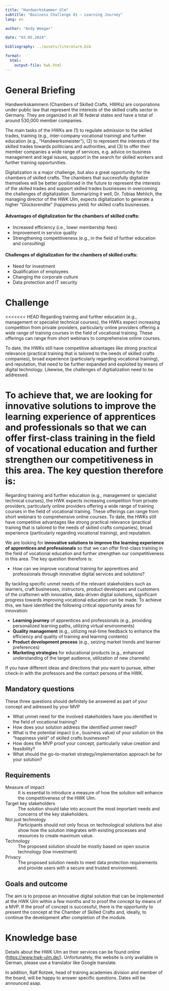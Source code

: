 ```yaml
---
title: "Handwerkskammer Ulm"  
subtitle: "Business Challenge 01 — Learning Journey"
lang: en

author: "Andy Weeger"

date: "03.05.2024"

bibliography: ../assets/literature.bib

format: 
  html:
    output-file: hwk.html
---
```



# General Briefing

Handwerkskammern (Chambers of Skilled Crafts, HWKs) are corporations under public law that represent the interests of the skilled crafts sector in Germany. They are organized in all 16 federal states and have a total of around 530,000 member companies.

The main tasks of the HWKs are (1) to regulate admission to the skilled trades, training (e.g., inter-company vocational training) and further education (e.g., "Handwerksmeister"), (2) to represent the interests of the skilled trades towards politicians and authorities, and (3) to offer their member companies a wide range of services, e.g. advice on business management and legal issues, support in the search for skilled workers and further training opportunities.

Digitalization is a major challenge, but also a great opportunity for the chambers of skilled crafts. The chambers that successfully digitalize themselves will be better positioned in the future to represent the interests of the skilled trades and support skilled trades businesses in overcoming the challenges of digitalization. Summarizing it well, Dr. Tobias Mehlich, the managing director of the HWK Ulm, expects digitalization to generate a higher  "Glücksrendite" (happiness yield) for skilled crafts businesses.

#### Advantages of digitalization for the chambers of skilled crafts:

- Increased efficiency (i.e., lower membership fees)
- Improvement in service quality
- Strengthening competitiveness (e.g., in the field of further education and consulting)

#### Challenges of digitalization for the chambers of skilled crafts:

- Need for investment
- Qualification of employees
- Changing the corporate culture
- Data protection and IT security

# Challenge

<<<<<<< HEAD
Regarding training and further education (e.g., management or specialist technical courses), the HWKs expect increasing competition from private providers, particularly online providers offering a wide range of training courses in the field of vocational training. These offerings can range from short webinars to comprehensive online courses. 

To date, the HWKs still have competitive advantages like strong practical relevance (practical training that is tailored to the needs of skilled crafts companies), broad experience (particularly regarding vocational training), and reputation, that need to be further expanded and exploited by means of digital technology. Likewise, the challenges of digitialization need to be addressed.

To achieve that, we are looking for **innovative solutions to improve the learning experience of apprentices and professionals** so that we can offer first-class training in the field of vocational education and further strengthen our competitiveness in this area. The key question therefore is:
=======
Regarding training and further education (e.g., management or specialist technical courses), the HWK expects increasing competition from private providers, particularly online providers offering a wide range of training courses in the field of vocational training. These offerings can range from short webinars to comprehensive online courses. To date, the HWKs still have competitive advantages like strong practical relevance (practical training that is tailored to the needs of skilled crafts companies), broad experience (particularly regarding vocational training), and reputation.

We are looking for **innovative solutions to improve the learning experience of apprentices and professionals** so that we can offer first-class training in the field of vocational education and further strengthen our competitiveness in this area. The key question therefore is:

- How can we improve vocational training for apprentices and professionals through innovative digital services and solutions?

By tackling specific unmet needs of the relevant stakeholders such as learners,  craft businesses, instructors, product developers and customers of the craftsmen with innovative, data-driven digital solutions, significant progress towards improving vocational education can be made. To achieve this, we have identified the following critical opportunity areas for innovation:

- **Learning journey** of apprentices and professionals (e.g., providing personalized learning paths, utilizing virtual environments)
- **Quality management** (e.g., utilizing real-time feedback to enhance the efficiency and quality of training and learning contents)
- **Product development process** (e.g., seizing market trends and learner preferences)
- **Marketing strategies** for educational products (e.g., enhanced understanding of the target audience, utilization of new channels)

If you have different ideas and directions that you want to pursue, either check-in with the professors and the contact persons of the HWK.

## Mandatory questions

These three questions should definitely be answered as part of your concept and adressed by your MVP

- What unmet need for the involved stakeholders have you identified in the field of vocational training?
- How does your solution address the identified unmet need? 
- What is the potential impact (i.e., business value) of your solution on the "happiness yield" of skilled crafts businesses?
- How does the MVP proof your concept, particularly value creation and feasibility?
- What should the go-to-market strategy/implementation approach be for your solution?

## Requirements

Measure of impact
: It is essential to introduce a measure of how the solution will enhance the competitiveness of the HWK Ulm.

Target key stakeholders
: The solution should take into account the most important needs and concerns of the key stakeholders.

Not just technology
: Participants should not only focus on technological solutions but also show how the solution integrates with existing processes and resources to create maximum value. 

Technology
: The proposed solution should be mostly based on open source technology (low investment)

Privacy
: The proposed solution needs to meet data protection requirements and provide users with a secure and trusted environment.


## Goals and outcome

The aim is to propose an innovative digital solution that can be implemented at the HWK Ulm within a few months and to proof the concept by means of a MVP. If the proof of concept is successful, there is the opportunity to present the concept at the Chamber of Skilled Crafts and, ideally, to continue the development after completion of the module.

# Knowledge base

Details about the HWK Ulm an their services can be found online ([https://www.hwk-ulm.de/](https://www.hwk-ulm.de/)). Unfortunately, the website is only available in German, please use a translator like Google translate.

In addition, Ralf Rotzek, head of training academies division and member of the board, will be happy to answer specific questions. Dates will be announced asap.